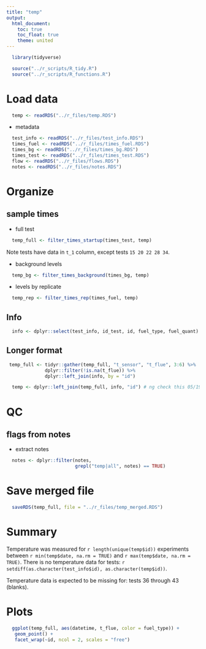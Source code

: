 ```yaml
---
title: "temp"
output:
  html_document:
    toc: true
    toc_float: true
    theme: united
---
```


```r
  library(tidyverse)
```

```r
  source("../r_scripts/R_tidy.R")
  source("../r_scripts/R_functions.R")
```

# Load data

```r
  temp <- readRDS("../r_files/temp.RDS")
```

* metadata

```r
  test_info <- readRDS("../r_files/test_info.RDS")
  times_fuel <- readRDS("../r_files/times_fuel.RDS")
  times_bg <- readRDS("../r_files/times_bg.RDS")
  times_test <- readRDS("../r_files/times_test.RDS")
  flow <- readRDS("../r_files/flows.RDS")
  notes <- readRDS("../r_files/notes.RDS")
```

# Organize

## sample times

* full test

```r
  temp_full <- filter_times_startup(times_test, temp)
```

Note tests have data in `t_1` column, except tests `15 20 22 28 34`.

* background levels

```r
  temp_bg <- filter_times_background(times_bg, temp)
```

* levels by replicate

```r
  temp_rep <- filter_times_rep(times_fuel, temp)
```

## Info

```r
  info <- dplyr::select(test_info, id_test, id, fuel_type, fuel_quant)
```


## Longer format

```r
 temp_full <- tidyr::gather(temp_full, "t_sensor", "t_flue", 3:6) %>%
              dplyr::filter(!is.na(t_flue)) %>%
              dplyr::left_join(info, by = "id")

  temp <- dplyr::left_join(temp_full, info, "id") # ng check this 05/19/2017 
```

# QC

## flags from notes

* extract notes

```r
  notes <- dplyr::filter(notes,
                         grepl("temp|all", notes) == TRUE)
```

# Save merged file

```r
  saveRDS(temp_full, file = "../r_files/temp_merged.RDS")
```

# Summary

Temperature was measured for `r length(unique(temp$id))` experiments between `r min(temp$date, na.rm = TRUE)` and `r max(temp$date, na.rm = TRUE)`. There is no temperature data for tests: `r setdiff(as.character(test_info$id), as.character(temp$id))`.

Temperature data is expected to be missing for: tests 36 through 43 (blanks).

# Plots

```r
  ggplot(temp_full, aes(datetime, t_flue, color = fuel_type)) +
   geom_point() +
   facet_wrap(~id, ncol = 2, scales = "free")
```

